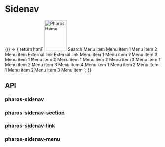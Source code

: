 

<Meta title="Components/Sidenav" />

# Sidenav

<Canvas>
  <Story name="Base" parameters={{ chromatic: { viewports: [320, 1200] } }}>
    {() => {
      return html`
        <pharos-sidenav-button></pharos-sidenav-button>
        <pharos-sidenav>
          <pharos-link slot="top" href="/" id="jstor-logo">
            <img src="./images/jstor-logo-inverse.svg" alt="Pharos Home" width="72" height="100" />
          </pharos-link>
          <pharos-input-group
            slot="top"
            name="my-input-group"
            placeholder="Search"
            hide-label
            on-background
          >
            <span slot="label">Search</span>
            <pharos-button
              name="search-button"
              icon="search"
              variant="subtle"
              label="search"
              on-background
            ></pharos-button>
          </pharos-input-group>
          <pharos-sidenav-section show-divider>
            <pharos-sidenav-link href="#">Menu item</pharos-sidenav-link>
            <pharos-sidenav-menu label="Menu item w/accordion">
              <pharos-sidenav-link href="#">Menu item 1</pharos-sidenav-link>
              <pharos-sidenav-link href="#">Menu item 2</pharos-sidenav-link>
            </pharos-sidenav-menu>
            <pharos-sidenav-link href="#">Menu item</pharos-sidenav-link>
            <pharos-sidenav-link href="#" target="_blank" external
              >External link</pharos-sidenav-link
            >
            <pharos-sidenav-link href="#" target="_blank" external
              >External link</pharos-sidenav-link
            >
          </pharos-sidenav-section>
          <pharos-sidenav-section label="Section Heading" show-divider>
            <pharos-sidenav-menu label="Menu item w/accordion">
              <pharos-sidenav-link href="#">Menu item 1</pharos-sidenav-link>
              <pharos-sidenav-link href="#">Menu item 2</pharos-sidenav-link>
              <pharos-sidenav-link href="#">Menu item 3</pharos-sidenav-link>
            </pharos-sidenav-menu>
            <pharos-sidenav-menu label="Menu item w/accordion">
              <pharos-sidenav-link href="#">Menu item 1</pharos-sidenav-link>
              <pharos-sidenav-link href="#">Menu item 2</pharos-sidenav-link>
            </pharos-sidenav-menu>
            <pharos-sidenav-menu label="Menu item w/accordion">
              <pharos-sidenav-link href="#">Menu item 1</pharos-sidenav-link>
              <pharos-sidenav-link href="#">Menu item 2</pharos-sidenav-link>
              <pharos-sidenav-link href="#">Menu item 3</pharos-sidenav-link>
            </pharos-sidenav-menu>
          </pharos-sidenav-section>
          <pharos-sidenav-section label="Section Heading">
            <pharos-sidenav-menu label="Menu item w/accordion">
              <pharos-sidenav-link href="#">Menu item 1</pharos-sidenav-link>
              <pharos-sidenav-link href="#">Menu item 2</pharos-sidenav-link>
              <pharos-sidenav-link href="#">Menu item 3</pharos-sidenav-link>
              <pharos-sidenav-link href="#">Menu item 4</pharos-sidenav-link>
            </pharos-sidenav-menu>
            <pharos-sidenav-menu label="Menu item w/accordion">
              <pharos-sidenav-link href="#">Menu item 1</pharos-sidenav-link>
              <pharos-sidenav-link href="#">Menu item 2</pharos-sidenav-link>
            </pharos-sidenav-menu>
            <pharos-sidenav-menu label="Menu item w/accordion">
              <pharos-sidenav-link href="#">Menu item 1</pharos-sidenav-link>
              <pharos-sidenav-link href="#">Menu item 2</pharos-sidenav-link>
              <pharos-sidenav-link href="#">Menu item 3</pharos-sidenav-link>
            </pharos-sidenav-menu>
            <pharos-sidenav-link href="#">Menu item</pharos-sidenav-link>
          </pharos-sidenav-section>
        </pharos-sidenav>
      `;
    }}
  </Story>
</Canvas>

## API

### pharos-sidenav

<ArgsTable of="pharos-sidenav" />

### pharos-sidenav-section

<ArgsTable of="pharos-sidenav-section" />

### pharos-sidenav-link

<ArgsTable of="pharos-sidenav-link" />

### pharos-sidenav-menu

<ArgsTable of="pharos-sidenav-menu" />
